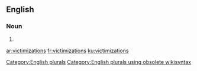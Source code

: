 
==English==

===Noun===
{{head|en}}

# {{plural of|victimization}}

[[Category:English plurals]][[Category:English plurals using obsolete wikisyntax]]

[[ar:victimizations]]
[[fr:victimizations]]
[[ku:victimizations]]
